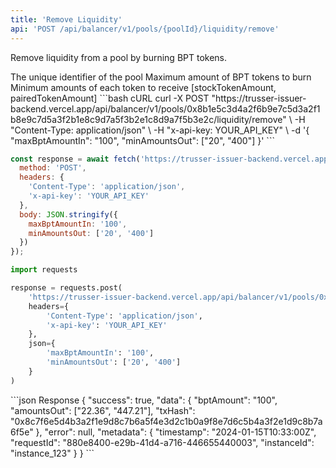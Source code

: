 ```yaml
---
title: 'Remove Liquidity'
api: 'POST /api/balancer/v1/pools/{poolId}/liquidity/remove'
---
```


Remove liquidity from a pool by burning BPT tokens.

<ParamField path="poolId" type="string" required>
  The unique identifier of the pool
</ParamField>

<ParamField body="maxBptAmountIn" type="string" required>
  Maximum amount of BPT tokens to burn
</ParamField>

<ParamField body="minAmountsOut" type="array">
  Minimum amounts of each token to receive [stockTokenAmount, pairedTokenAmount]
</ParamField>

<RequestExample>
```bash cURL
curl -X POST "https://trusser-issuer-backend.vercel.app/api/balancer/v1/pools/0x8b1e5c3d4a2f6b9e7c5d3a2f1b8e9c7d5a3f2b1e8c9d7a5f3b2e1c8d9a7f5b3e2c/liquidity/remove" \
  -H "Content-Type: application/json" \
  -H "x-api-key: YOUR_API_KEY" \
  -d '{
    "maxBptAmountIn": "100",
    "minAmountsOut": ["20", "400"]
  }'
```

```javascript JavaScript
const response = await fetch('https://trusser-issuer-backend.vercel.app/api/balancer/v1/pools/0x8b1e5c3d4a2f6b9e7c5d3a2f1b8e9c7d5a3f2b1e8c9d7a5f3b2e1c8d9a7f5b3e2c/liquidity/remove', {
  method: 'POST',
  headers: {
    'Content-Type': 'application/json',
    'x-api-key': 'YOUR_API_KEY'
  },
  body: JSON.stringify({
    maxBptAmountIn: '100',
    minAmountsOut: ['20', '400']
  })
});
```

```python Python
import requests

response = requests.post(
    'https://trusser-issuer-backend.vercel.app/api/balancer/v1/pools/0x8b1e5c3d4a2f6b9e7c5d3a2f1b8e9c7d5a3f2b1e8c9d7a5f3b2e1c8d9a7f5b3e2c/liquidity/remove',
    headers={
        'Content-Type': 'application/json',
        'x-api-key': 'YOUR_API_KEY'
    },
    json={
        'maxBptAmountIn': '100',
        'minAmountsOut': ['20', '400']
    }
)
```
</RequestExample>

<ResponseExample>
```json Response
{
  "success": true,
  "data": {
    "bptAmount": "100",
    "amountsOut": ["22.36", "447.21"],
    "txHash": "0x8c7f6e5d4b3a2f1e9d8c7b6a5f4e3d2c1b0a9f8e7d6c5b4a3f2e1d9c8b7a6f5e"
  },
  "error": null,
  "metadata": {
    "timestamp": "2024-01-15T10:33:00Z",
    "requestId": "880e8400-e29b-41d4-a716-446655440003",
    "instanceId": "instance_123"
  }
}
```
</ResponseExample>